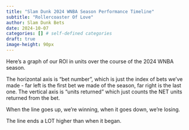 ```yaml
---
title: "Slam Dunk 2024 WNBA Season Performance Timeline"
subtitle: "Rollercoaster Of Love"
author: Slam Dunk Bets
date: 2024-10-07
categories: [] # self-defined categories
draft: true
image-height: 90px
---
```


Here's a graph of our ROI in units over the course of the 2024 WNBA season.

The horizontal axis is "bet number", which is just the index of bets we've made - far left is the first bet we made of the season, far right is the last one. The vertical axis is "units returned" which just counts the NET units returned from the bet.

When the line goes up, we're winning, when it goes down, we're losing.

The line ends a LOT higher than when it began.
